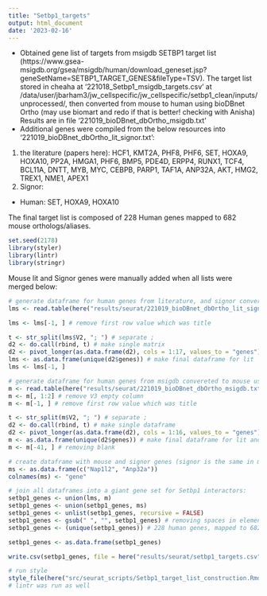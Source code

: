 ```yaml
---
title: "Setbp1_targets"
output: html_document
date: '2023-02-16'
---
```


* Obtained gene list of targets from msigdb SETBP1 target list (https://www.gsea-msigdb.org/gsea/msigdb/human/download_geneset.jsp?geneSetName=SETBP1_TARGET_GENES&fileType=TSV). The target list stored in cheaha at '221018_Setbp1_msigdb_targets.csv' at /data/user/jbarham3/jw_cellspecific/jw_cellspecific/setbp1_clean/inputs/unprocessed/, then converted from mouse to human using bioDBnet Ortho (may use biomart and redo if that is better! checking with Anisha) Results are in file '221019_bioDBnet_dbOrtho_msigdb.txt'
* Additional genes were compiled from the below resources into '221019_bioDBnet_dbOrtho_lit_signor.txt':
1. the literature (papers here): HCF1, KMT2A, PHF8, PHF6, SET, HOXA9, HOXA10, PP2A, HMGA1, PHF6, BMP5, PDE4D, ERPP4, RUNX1, TCF4, BCL11A, DNTT, MYB, MYC, CEBPB, PARP1, TAF1A, ANP32A, AKT, HMG2, TREX1, NME1, APEX1
2. Signor:
* Human: SET, HOXA9, HOXA10

The final target list is composed of 228 Human genes mapped to 682 mouse orthologs/aliases.

```r
set.seed(2178)
library(styler)
library(lintr)
library(stringr)
```


Mouse lit and Signor genes were manually added when all lists were merged below:
```r
# generate dataframe for human genes from literature, and signor converted to mouse using bioDBnet (INCLUDING SYNONYMS)
lms <- read.table(here("results/seurat/221019_bioDBnet_dbOrtho_lit_signor.txt"), sep = "\t")

lms <- lms[-1, ] # remove first row value which was title

t <- str_split(lms$V2, "; ") # separate ;
d2 <- do.call(rbind, t) # make single matrix
d2 <- pivot_longer(as.data.frame(d2), cols = 1:17, values_to = "genes") # rearrange to pivot longer
lms <- as.data.frame(unique(d2$genes)) # make final dataframe for lit  and signor mouse symbols
lms <- lms[-1, ]

# generate dataframe for human genes from msigdb convereted to mouse using bioDBnnet (INCLUDING SYNONYMS)
m <- read.table(here("results/seurat/221019_bioDBnet_dbOrtho_msigdb.txt"), sep = "\t")
m <- m[, 1:2] # remove V3 empty column
m <- m[-1, ] # remove first row value which was title

t <- str_split(m$V2, "; ") # separate ;
d2 <- do.call(rbind, t) # make single dataframe
d2 <- pivot_longer(as.data.frame(d2), cols = 1:16, values_to = "genes") # rearrange to pivot longer
m <- as.data.frame(unique(d2$genes)) # make final dataframe for lit and signor mouse symbols
m <- m[-41, ] # removing blank

# create dataframe with mouse and signor genes (signor is the same in mouse as it is in human):
ms <- as.data.frame(c("Nap1l2", "Anp32a"))
colnames(ms) <- "gene"

# join all dataframes into a giant gene set for Setbp1 interactors:
setbp1_genes <- union(lms, m)
setbp1_genes <- union(setbp1_genes, ms)
setbp1_genes <- unlist(setbp1_genes, recursive = FALSE)
setbp1_genes <- gsub(" ", "", setbp1_genes) # removing spaces in elements of vector list
setbp1_genes <- (unique(setbp1_genes)) # 228 human genes, mapped to 682 mouse ortholologs/aliases

setbp1_genes <- as.data.frame(setbp1_genes)

write.csv(setbp1_genes, file = here("results/seurat/setbp1_targets.csv")) # written out once then commented out
```

```r
# run style
style_file(here("src/seurat_scripts/Setbp1_target_list_construction.Rmd"))
# lintr was run as well
```
